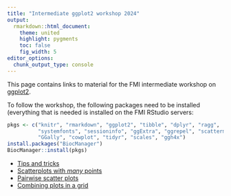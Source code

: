```yaml
---
title: "Intermediate ggplot2 workshop 2024"
output:
  rmarkdown::html_document:
    theme: united
    highlight: pygments
    toc: false
    fig_width: 5
editor_options: 
  chunk_output_type: console
---
```


This page contains links to material for the FMI intermediate workshop on [ggplot2](https://ggplot2.tidyverse.org/).

To follow the workshop, the following packages need to be installed (everything 
that is needed is installed on the FMI RStudio servers:

```r
pkgs <- c("knitr", "rmarkdown", "ggplot2", "tibble", "dplyr", "ragg", 
          "systemfonts", "sessioninfo", "ggExtra", "ggrepel", "scattermore",
          "GGally", "cowplot", "tidyr", "scales", "ggh4x")
install.packages("BiocManager")
BiocManager::install(pkgs)
```


* [Tips and tricks](https://fmicompbio.github.io/intermediate_ggplot2/intermediate_ggplot2.html)
* [Scatterplots with *many* points](https://fmicompbio.github.io/intermediate_ggplot2/3_many_points_scatterplot.html)
* [Pairwise scatter plots](https://fmicompbio.github.io/intermediate_ggplot2/4_ggpairs.html)
* [Combining plots in a grid](https://fmicompbio.github.io/intermediate_ggplot2/5_combining_plot_panels.html)


